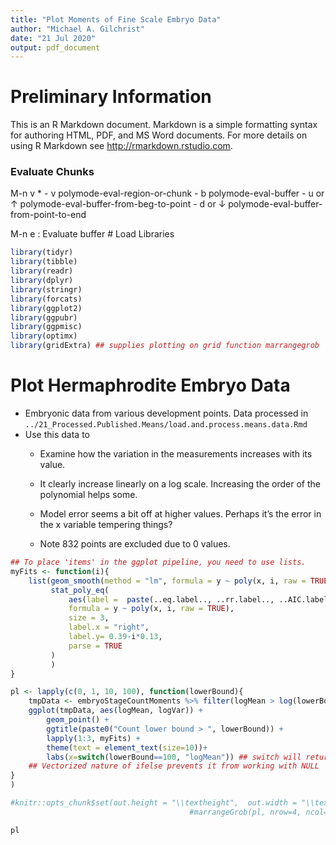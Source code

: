 ```yaml
---
title: "Plot Moments of Fine Scale Embryo Data"
author: "Michael A. Gilchrist"
date: "21 Jul 2020"
output: pdf_document
---
```


# Preliminary Information
This is an R Markdown document. Markdown is a simple formatting syntax for authoring HTML, PDF, and MS Word documents. For more details on using R Markdown see <http://rmarkdown.rstudio.com>.

### Evaluate Chunks
M-n v *
- v polymode-eval-region-or-chunk
- b polymode-eval-buffer
- u or ↑        polymode-eval-buffer-from-beg-to-point
- d or ↓        polymode-eval-buffer-from-point-to-end

M-n e : Evaluate buffer
# Load Libraries
```r
library(tidyr)
library(tibble)
library(readr)
library(dplyr)
library(stringr)
library(forcats)
library(ggplot2)
library(ggpubr)
library(ggpmisc)
library(optimx)
library(gridExtra) ## supplies plotting on grid function marrangegrob
```


# Plot Hermaphrodite Embryo Data
- Embryonic data from various development points.
Data processed in `../21_Processed.Published.Means/load.and.process.means.data.Rmd` 
- Use this data to
	- Examine how the variation in the measurements increases with its value.

	- It clearly increase linearly on a log scale.
	Increasing the order of the polynomial helps some.
	- Model error seems a bit off at higher values.
	Perhaps it's the error in the x variable tempering things?
	- Note 832 points are excluded due to 0 values.
	
```r

## To place 'items' in the ggplot pipeline, you need to use lists.
myFits <- function(i){
    list(geom_smooth(method = "lm", formula = y ~ poly(x, i, raw = TRUE), color = myColors[i]),
         stat_poly_eq(
             aes(label =  paste(..eq.label.., ..rr.label.., ..AIC.label.., sep = "~~")),
             formula = y ~ poly(x, i, raw = TRUE),
             size = 3,
             label.x = "right",
             label.y= 0.39-i*0.13,
             parse = TRUE
         )
         )
}

pl <- lapply(c(0, 1, 10, 100), function(lowerBound){
    tmpData <- embryoStageCountMoments %>% filter(logMean > log(lowerBound) )    
    ggplot(tmpData, aes(logMean, logVar)) + 
        geom_point() +
        ggtitle(paste0("Count lower bound > ", lowerBound)) +
        lapply(1:3, myFits) +
        theme(text = element_text(size=10))+
        labs(x=switch(lowerBound==100, "logMean")) ## switch will return NULL except when condition is true
    ## Vectorized nature of ifelse prevents it from working with NULL
}
)
```
\newpage
```r
#knitr::opts_chunk$set(out.height = "\\textheight",  out.width = "\\textwidth")
                                        #marrangeGrob(pl, nrow=4, ncol=1, aes(logMean, logVar), heights=rep(unit(2.5, "in"), 4))

pl

```
